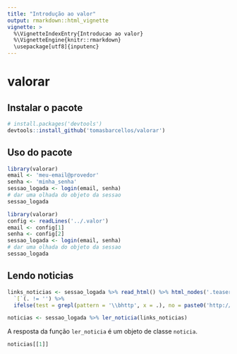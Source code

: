 ```yaml
---
title: "Introdução ao valor"
output: rmarkdown::html_vignette
vignette: >
  %\VignetteIndexEntry{Introducao ao valor}
  %\VignetteEngine{knitr::rmarkdown}
  \usepackage[utf8]{inputenc}
---
```


# valorar

## Instalar o pacote

```r
# install.packages('devtools')
devtools::install_github('tomasbarcellos/valorar')
```

## Uso do pacote

```r
library(valorar)
email <- 'meu-email@provedor'
senha <- 'minha_senha'
sessao_logada <- login(email, senha)
# dar uma olhada do objeto da sessao
sessao_logada
```

```r
library(valorar)
config <- readLines('../.valor')
email <- config[1]
senha <- config[2]
sessao_logada <- login(email, senha)
# dar uma olhada do objeto da sessao
sessao_logada
```

## Lendo noticias

```r
links_noticias <- sessao_logada %>% read_html() %>% html_nodes('.teaser-title a') %>% html_attr('href') %>% 
  `[`(. != '') %>% 
  ifelse(test = grepl(pattern = '\\bhttp', x = .), no = paste0('http://www.valor.com.br', .))

noticias <- sessao_logada %>% ler_noticia(links_noticias)
```

A resposta da função `ler_noticia` é um objeto de classe `noticia`.

```r
noticias[[1]]
```

